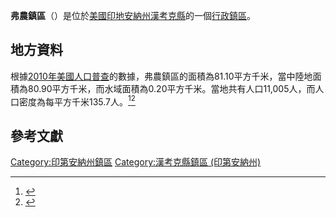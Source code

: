{{noteTA
|G1=USState
|G2=地名
|G3=Unit
}}
{{Infobox settlement
|official_name            = 弗農鎮區
|native_name = Vernon Township
|settlement_type          = [[行政鎮區|行政鎮區]]
|image_skyline            = 
|imagesize                = 
|image_map                = Map highlighting Vernon Township, Hancock County, Indiana.svg
|mapsize                  = 250px
|pushpin_map  =USA Indiana
|pushpin_label = 弗農鎮區
|pushpin_label_position   = top
|pushpin_map_caption      = 弗農鎮區在印地安納州的位置
|subdivision_type         = [[世界政區索引|國家]]
|subdivision_type1        = [[美国州份|州份]]
|subdivision_type2        = [[印地安納州行政区划|縣]]
|subdivision_name         = [[美国|美国]]
|subdivision_name1        = [[印地安納州|印地安納州]]
|subdivision_name2        = [[漢考克縣_(印地安納州)|漢考克縣]]
|elevation_ft             = 863
|elevation_m              = 263
|timezone                 = 
|area_total_km2           = 81.10
|area_land_km2            = 80.90
|area_water_km2           = 0.20
|area_total_sq_mi         = 
|area_land_sq_mi          = 
|area_water_sq_mi         = 
|population_as_of         = [[2010年美國人口普查|2010]]
|population_footnotes     = 
|population_total         = 11005
|population_density_km2   = auto
|population_density_sq_mi = auto
|utc_offset               = 
|coordinates              = {{coord|39|54|25|N|85|52|17|W|display=inline,title}}
| coor_pinpoint           = 
| coordinates_footnotes   = 
|timezone_DST             = 
|utc_offset_DST           = 
|postal_code_type         = [[美國郵區編號|郵區編號]]
|postal_code              = 
|area_code                = 
|blank_name = [[地名信息系统|GNIS ID]]
|blank_info = 453955
}}
'''弗農鎮區'''（{{lang-en|Vernon Township}}）是位於[[美國|美國]][[印地安納州|印地安納州]][[漢考克縣_(印地安納州)|漢考克縣]]的一個[[行政鎮區|行政鎮區]]。

== 地方資料 ==
根據[[2010年美國人口普查|2010年美國人口普查]]的數據，弗農鎮區的面積為81.10平方千米，當中陸地面積為80.90平方千米，而水域面積為0.20平方千米。當地共有人口11,005人，而人口密度為每平方千米135.7人。<ref name="GR8">{{cite web|url=http://factfinder2.census.gov|publisher=[[美国人口调查局|美国人口调查局]]|accessdate=2011-05-14|title=American FactFinder|archive-date=2013-09-11|archive-url=https://web.archive.org/web/20130911234518/http://factfinder2.census.gov/|dead-url=no}}</ref><ref>{{cite web|url=https://www.citypopulation.de/en/usa/illinois/admin/|title=USA: Illinois (Counties and Townships) - City Population|accessdate=2020-07-20|archive-date=2020-04-22|archive-url=https://web.archive.org/web/20200422090607/https://www.citypopulation.de/en/usa/illinois/admin/|dead-url=no}}</ref>

== 參考文獻 ==
{{reflist}}

{{漢考克縣 (印地安納州)}}

{{DEFAULTSORT:Vernon Township}}
[[Category:印第安納州鎮區|Category:印第安納州鎮區]]
[[Category:漢考克縣鎮區_(印第安納州)|Category:漢考克縣鎮區 (印第安納州)]]

{{Indiana-geo-stub}}